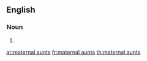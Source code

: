 ==English==

===Noun===
{{head|en|plural|head=[[maternal]] [[aunt]]s}}

# {{plural of|maternal aunt|lang=en}}

[[ar:maternal aunts]]
[[fr:maternal aunts]]
[[th:maternal aunts]]